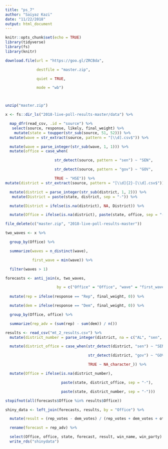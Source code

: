 ```yaml
---
title: "ps_7"
author: "Saiyaz Kazi"
date: "11/22/2018"
output: html_document
---
```


```r
knitr::opts_chunk$set(echo = TRUE)
library(tidyverse)
library(fs)
library(knitr)
```

```r

download.file(url = "https://goo.gl/ZRCBda",

              destfile = "master.zip",

              quiet = TRUE,

              mode = "wb")



unzip("master.zip")

x <- fs::dir_ls("2018-live-poll-results-master/data") %>%

  map_dfr(read_csv, .id = "source") %>%
   select(source, response, likely, final_weight) %>% 
    mutate(state = toupper(str_sub(source, 51, 52))) %>% 
  mutate(wave = str_extract(source, pattern = "[\\d].csv$")) %>% 

  mutate(wave = parse_integer(str_sub(wave, 1, 1))) %>% 
  mutate(office = case_when(

                      str_detect(source, pattern = "sen") ~ "SEN",

                      str_detect(source, pattern = "gov") ~ "GOV",

                      TRUE ~ "HSE")) %>% 
mutate(district = str_extract(source, pattern = "[\\d]{2}-[\\d].csv$")) %>% 

  mutate(district = parse_integer(str_sub(district, 1, 2))) %>% 
   mutate(District = paste(state, district, sep = "-")) %>% 

  mutate(District = ifelse(is.na(district), NA, District)) %>% 

  mutate(Office = ifelse(is.na(district), paste(state, office, sep = "-"), District)) 

file_delete(c("master.zip", "2018-live-poll-results-master"))

two_waves <- x %>% 

  group_by(Office) %>% 

  summarize(waves = n_distinct(wave),

            first_wave = min(wave)) %>% 

  filter(waves > 1) 

forecasts <- anti_join(x, two_waves, 

                       by = c("Office" = "Office", "wave" = "first_wave")) %>% 
  
  mutate(rep = ifelse(response == "Rep", final_weight, 0)) %>% 

  mutate(dem = ifelse(response == "Dem", final_weight, 0)) %>%

  group_by(Office, office) %>% 

  summarize(rep_adv = (sum(rep) - sum(dem)) / n()) 

results <- read_csv("mt_2_results.csv") %>% 
  mutate(district_number = parse_integer(district, na = c("AL", "sen", "gov"))) %>% 

  mutate(district_office = case_when(str_detect(district, "sen") ~ "SEN",

                                     str_detect(district, "gov") ~ "GOV",

                                     TRUE ~ NA_character_)) %>% 

  mutate(Office = ifelse(is.na(district_number), 

                         paste(state, district_office, sep = "-"),

                         paste(state, district_number, sep = "-")))

stopifnot(all(forecasts$Office %in% results$Office))

shiny_data <- left_join(forecasts, results, by = "Office") %>% 

  mutate(result = (rep_votes - dem_votes) / (rep_votes + dem_votes + other_votes)) %>% 

  rename(forecast = rep_adv) %>% 

  select(Office, office, state, forecast, result, win_name, win_party) %>% 
  write_rds("shinydata")

```

